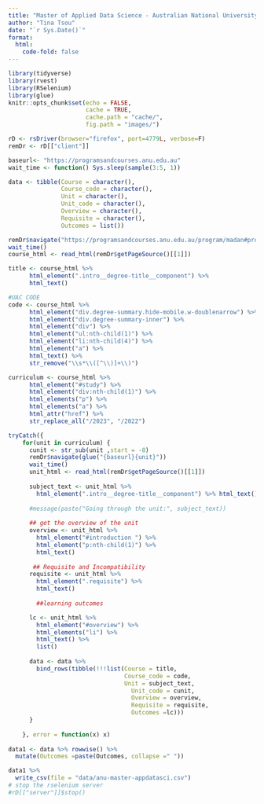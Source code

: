 ```yaml
---
title: "Master of Applied Data Science - Australian National University"
author: "Tina Tsou"
date: "`r Sys.Date()`"
format: 
  html: 
    code-fold: false
---
```



```r
library(tidyverse)
library(rvest)
library(RSelenium)
library(glue)
knitr::opts_chunk$set(echo = FALSE,
                      cache = TRUE,
                      cache.path = "cache/",
                      fig.path = "images/")

```


```r
rD <- rsDriver(browser="firefox", port=4779L, verbose=F)
remDr <- rD[["client"]]

baseurl<- "https://programsandcourses.anu.edu.au"
wait_time <- function() Sys.sleep(sample(3:5, 1))

data <- tibble(Course = character(),
               Course_code = character(),
               Unit = character(),
               Unit_code = character(),
               Overview = character(),
               Requisite = character(),
               Outcomes = list())
```


```r
remDr$navigate("https://programsandcourses.anu.edu.au/program/madan#program-requirements")
wait_time()
course_html <- read_html(remDr$getPageSource()[[1]])

title <- course_html %>% 
      html_element(".intro__degree-title__component") %>% 
      html_text()

#UAC CODE
code <- course_html %>%
      html_element("div.degree-summary.hide-mobile.w-doublenarrow") %>%
      html_element("div.degree-summary-inner") %>%
      html_element("div") %>%
      html_element("ul:nth-child(1)") %>% 
      html_element("li:nth-child(4)") %>% 
      html_element("a") %>% 
      html_text() %>% 
      str_remove("\\s*\\([^\\)]+\\)")

curriculum <- course_html %>% 
      html_element("#study") %>% 
      html_element("div:nth-child(1)") %>% 
      html_elements("p") %>% 
      html_elements("a") %>% 
      html_attr("href") %>%
      str_replace_all("/2023", "/2022")

tryCatch({
    for(unit in curriculum) {
      cunit <- str_sub(unit ,start = -8)
      remDr$navigate(glue("{baseurl}{unit}"))
      wait_time()
      unit_html <- read_html(remDr$getPageSource()[[1]])
      
      subject_text <- unit_html %>%
        html_element(".intro__degree-title__component") %>% html_text()
     
      #message(paste("Going through the unit:", subject_text))
      
      ## get the overview of the unit
      overview <- unit_html %>% 
        html_element("#introduction ") %>% 
        html_element("p:nth-child(1)") %>% 
        html_text()
      
       ## Requisite and Incompatibility
      requisite <- unit_html %>% 
        html_element(".requisite") %>% 
        html_text()
      
        ##learning outcomes

      lc <- unit_html %>% 
        html_element("#overview") %>% 
        html_elements("li") %>% 
        html_text() %>% 
        list()
      
      data <- data %>% 
        bind_rows(tibble(!!!list(Course = title,
                                 Course_code = code,
                                 Unit = subject_text,
                                   Unit_code = cunit,
                                   Overview = overview,
                                   Requisite = requisite,
                                   Outcomes =lc)))
      }
      
    }, error = function(x) x)
         
data1 <- data %>% rowwise() %>% 
  mutate(Outcomes =paste(Outcomes, collapse =" "))
```


```r
data1 %>% 
  write_csv(file = "data/anu-master-appdatasci.csv")
# stop the rselenium server
#rD[["server"]]$stop()


```
